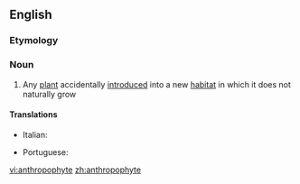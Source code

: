 ==English==

===Etymology===
{{confix|anthropo|phyte|t1=human|t2=plant|lang=en}}

===Noun===
{{en-noun}}

# Any [[plant]] accidentally [[introduced]] into a new [[habitat]] in which it does not naturally grow

====Translations====
{{trans-top}}
* Italian: {{t|it|antropofito|m}}
{{trans-mid}}
* Portuguese: {{t|pt|antropófita|f}}
{{trans-bottom}}

[[vi:anthropophyte]]
[[zh:anthropophyte]]